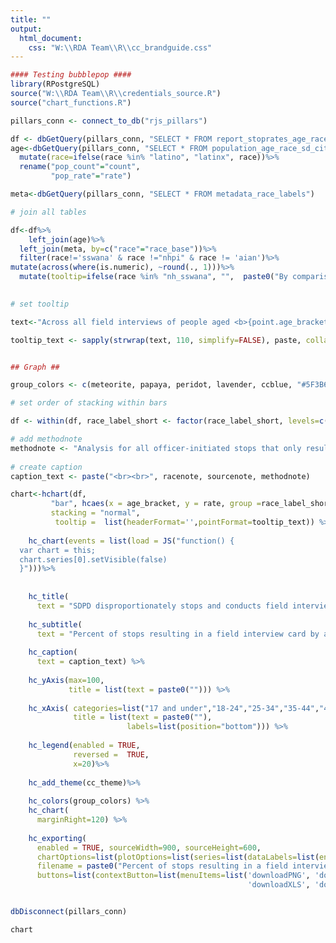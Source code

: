 ```yaml
---
title: ""
output:
  html_document:
    css: "W:\\RDA Team\\R\\cc_brandguide.css"
---
```

<!-- link to Google Font -->
<link href="https://fonts.googleapis.com/css2?family=Inter:wght@100;200;300;400;500;600;700;800;900&display=swap" rel="stylesheet">

```r

#### Testing bubblepop ####
library(RPostgreSQL)
source("W:\\RDA Team\\R\\credentials_source.R")
source("chart_functions.R")

pillars_conn <- connect_to_db("rjs_pillars")

df <- dbGetQuery(pillars_conn, "SELECT * FROM report_stoprates_age_race_ficard_person")
age<-dbGetQuery(pillars_conn, "SELECT * FROM population_age_race_sd_city")%>%
  mutate(race=ifelse(race %in% "latino", "latinx", race))%>%
  rename("pop_count"="count",
         "pop_rate"="rate")

meta<-dbGetQuery(pillars_conn, "SELECT * FROM metadata_race_labels")

# join all tables

df<-df%>%
    left_join(age)%>%
  left_join(meta, by=c("race"="race_base"))%>%
  filter(race!='sswana' & race !="nhpi" & race != 'aian')%>%
mutate(across(where(is.numeric), ~round(., 1)))%>%
  mutate(tooltip=ifelse(race %in% "nh_sswana", "",  paste0("By comparison, <b>",race_label_short, " people</b> made up <b>",pop_rate,"%</b> of the population aged <b>",age_bracket,"</b> in San Diego.")))
                        

# set tooltip

text<-"Across all field interviews of people aged <b>{point.age_bracket:.1f}</b>, SDPD stopped people perceived as <b>{point.race_label_short:.1f} {point.rate:.1f}% of the time.</b> {point.tooltip}"

tooltip_text <- sapply(strwrap(text, 110, simplify=FALSE), paste, collapse="<br>")


## Graph ##

group_colors <- c(meteorite, papaya, peridot, lavender, ccblue, "#5F3B63","#A8683C", "#D58424", "#FF9900")

# set order of stacking within bars

df <- within(df, race_label_short <- factor(race_label_short, levels=c("White","Multiracial", "SWANA/SA", "NHPI","AIAN", "Asian",  "Latinx","Black")))

# add methodnote 
methodnote <- "Analysis for all officer-initiated stops that only resulted in a field interview card completed."
  
# create caption
caption_text <- paste("<br><br>", racenote, sourcenote, methodnote)

chart<-hchart(df, 
         "bar", hcaes(x = age_bracket, y = rate, group =race_label_short),
         stacking = "normal",
          tooltip =  list(headerFormat='',pointFormat=tooltip_text)) %>%
  
    hc_chart(events = list(load = JS("function() {
  var chart = this;
  chart.series[0].setVisible(false)
  }")))%>% 
  
    
    hc_title(
      text = "SDPD disproportionately stops and conducts field interview cards of Black people of all ages and Latinx young adults") %>%
    
    hc_subtitle(
      text = "Percent of stops resulting in a field interview card by age and race") %>%
    
    hc_caption(
      text = caption_text) %>%
    
    hc_yAxis(max=100,
             title = list(text = paste0(""))) %>%
    
    hc_xAxis( categories=list("17 and under","18-24","25-34","35-44","45-54", "55-64", "65 and older"),
              title = list(text = paste0(""),
                          labels=list(position="bottom"))) %>%
    
    hc_legend(enabled = TRUE, 
              reversed =  TRUE,
              x=20)%>% 
    
    hc_add_theme(cc_theme)%>%
    
    hc_colors(group_colors) %>%
    hc_chart(
      marginRight=120) %>%
    
    hc_exporting(
      enabled = TRUE, sourceWidth=900, sourceHeight=600, 
      chartOptions=list(plotOptions=list(series=list(dataLabels=list(enabled=TRUE,format='{point.rate:.1f}%')))),
      filename = paste0("Percent of stops resulting in a field interview card by age and race","_Catalyst California, catalystcalifornia.org, 2023."),
      buttons=list(contextButton=list(menuItems=list('downloadPNG', 'downloadSVG',
                                                     'downloadXLS', 'downloadCSV'))))


dbDisconnect(pillars_conn)
```

```r
chart
```

<script>
  widg = document.getElementsByClassName('html-widget'); //find widgets
  for (let i = 0; i < widg.length; i++) { //loop through
    document.getElementsByClassName('highchart')[i].style.width = '100%'; //adjust width
    document.getElementsByClassName('highchart')[i].style.height = '100%'; //adjust height
  }
</script>